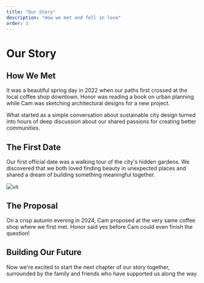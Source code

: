 ```yaml
---
title: "Our Story"
description: "How we met and fell in love"
order: 1
---
```


# Our Story

## How We Met

It was a beautiful spring day in 2022 when our paths first crossed at the local coffee shop downtown. Honor was reading a book on urban planning while Cam was sketching architectural designs for a new project.

What started as a simple conversation about sustainable city design turned into hours of deep discussion about our shared passions for creating better communities.

## The First Date

Our first official date was a walking tour of the city's hidden gardens. We discovered that we both loved finding beauty in unexpected places and shared a dream of building something meaningful together.

![us](/IMG_20240817_095656174.jpg)

## The Proposal

On a crisp autumn evening in 2024, Cam proposed at the very same coffee shop where we first met. Honor said yes before Cam could even finish the question!

## Building Our Future

Now we're excited to start the next chapter of our story together, surrounded by the family and friends who have supported us along the way.

